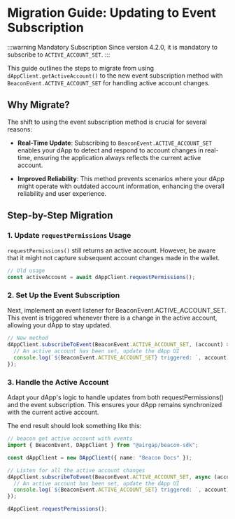 # Migration Guide: Updating to Event Subscription

:::warning Mandatory Subscription
Since version 4.2.0, it is mandatory to subscribe to `ACTIVE_ACCOUNT_SET`.
:::

This guide outlines the steps to migrate from using `dAppClient.getActiveAccount()` to the new event subscription method with `BeaconEvent.ACTIVE_ACCOUNT_SET` for handling active account changes.

## Why Migrate?

The shift to using the event subscription method is crucial for several reasons:

- **Real-Time Update**: Subscribing to `BeaconEvent.ACTIVE_ACCOUNT_SET` enables your dApp to detect and respond to account changes in real-time, ensuring the application always reflects the current active account.

- **Improved Reliability**: This method prevents scenarios where your dApp might operate with outdated account information, enhancing the overall reliability and user experience.

## Step-by-Step Migration

### 1. Update `requestPermissions` Usage

`requestPermissions()` still returns an active account. However, be aware that it might not capture subsequent account changes made in the wallet.

```typescript
// Old usage
const activeAccount = await dAppClient.requestPermissions();
```

### 2. Set Up the Event Subscription

Next, implement an event listener for BeaconEvent.ACTIVE_ACCOUNT_SET. This event is triggered whenever there is a change in the active account, allowing your dApp to stay updated.

```typescript
// New method
dAppClient.subscribeToEvent(BeaconEvent.ACTIVE_ACCOUNT_SET, (account) => {
  // An active account has been set, update the dApp UI
  console.log(`${BeaconEvent.ACTIVE_ACCOUNT_SET} triggered: `, account);
});
```

### 3. Handle the Active Account

Adapt your dApp's logic to handle updates from both requestPermissions() and the event subscription. This ensures your dApp remains synchronized with the current active account.

The end result should look something like this:

```ts live
// beacon get active account with events
import { BeaconEvent, DAppClient } from "@airgap/beacon-sdk";

const dAppClient = new DAppClient({ name: "Beacon Docs" });

// Listen for all the active account changes
dAppClient.subscribeToEvent(BeaconEvent.ACTIVE_ACCOUNT_SET, async (account) => {
  // An active account has been set, update the dApp UI
  console.log(`${BeaconEvent.ACTIVE_ACCOUNT_SET} triggered: `, account);
});

dAppClient.requestPermissions();
```
